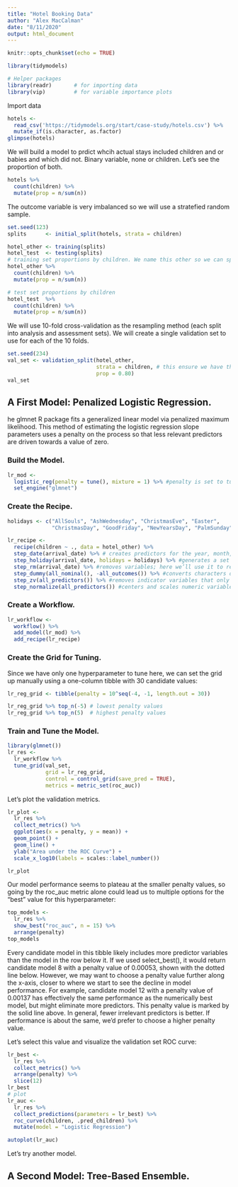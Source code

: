 ```yaml
---
title: "Hotel Booking Data"
author: "Alex MacCalman"
date: "8/11/2020"
output: html_document
---
```


```r
knitr::opts_chunk$set(echo = TRUE)
```

```r
library(tidymodels)  

# Helper packages
library(readr)       # for importing data
library(vip)         # for variable importance plots

```

Import data
```r
hotels <- 
  read_csv('https://tidymodels.org/start/case-study/hotels.csv') %>%
  mutate_if(is.character, as.factor) 
glimpse(hotels)
```

We will build a model to prdict whcih actual stays included children and or babies and which did not. Binary variable, none or children.  Let's see the proportion of both.
```r
hotels %>% 
  count(children) %>% 
  mutate(prop = n/sum(n))

```
The outcome variable is very imbalanced so we will use a stratefied random sample.  
```r
set.seed(123)
splits      <- initial_split(hotels, strata = children)

hotel_other <- training(splits)
hotel_test  <- testing(splits)
# training set proportions by children. We name this other so we can split this for a validation set.
hotel_other %>% 
  count(children) %>% 
  mutate(prop = n/sum(n))

# test set proportions by children
hotel_test  %>% 
  count(children) %>% 
  mutate(prop = n/sum(n))

```

We will use 10-fold cross-validation as the resampling method (each split into analysis and assessment sets).  We will create a single validation set to use for each of the 10 folds.  
```r
set.seed(234)
val_set <- validation_split(hotel_other, 
                            strata = children, # this ensure we have the same amount of outcome categories in each set.  
                            prop = 0.80)
val_set
```
## A First Model: Penalized Logistic Regression.  
he glmnet R package fits a generalized linear model via penalized maximum likelihood. This method of estimating the logistic regression slope parameters uses a penalty on the process so that less relevant predictors are driven towards a value of zero.  

### Build the Model.  
```r
lr_mod <- 
  logistic_reg(penalty = tune(), mixture = 1) %>% #penalty is set to tune to allow us to tune the best setting. 
  set_engine("glmnet")

```
### Create the Recipe.  
```r
holidays <- c("AllSouls", "AshWednesday", "ChristmasEve", "Easter", 
              "ChristmasDay", "GoodFriday", "NewYearsDay", "PalmSunday")

lr_recipe <- 
  recipe(children ~ ., data = hotel_other) %>% 
  step_date(arrival_date) %>% # creates predictors for the year, month, and day of the week.
  step_holiday(arrival_date, holidays = holidays) %>% #generates a set of indicator variables for specific holidays. Although we don’t know where these two hotels are located, we do know that the countries for origin for most stays are based in Europe.
  step_rm(arrival_date) %>% #removes variables; here we’ll use it to remove the original date variable since we no longer want it in the model.
  step_dummy(all_nominal(), -all_outcomes()) %>% #converts characters or factors (i.e., nominal variables) into one or more numeric binary model terms for the levels of the original data.
  step_zv(all_predictors()) %>% #removes indicator variables that only contain a single unique value (e.g. all zeros). This is important because, for penalized models, the predictors should be centered and scaled.
  step_normalize(all_predictors()) #centers and scales numeric variables.

```
### Create a Workflow.  
```r
lr_workflow <- 
  workflow() %>% 
  add_model(lr_mod) %>% 
  add_recipe(lr_recipe)
```
### Create the Grid for Tuning.  
Since we have only one hyperparameter to tune here, we can set the grid up manually using a one-column tibble with 30 candidate values:  
```r
lr_reg_grid <- tibble(penalty = 10^seq(-4, -1, length.out = 30))

lr_reg_grid %>% top_n(-5) # lowest penalty values
lr_reg_grid %>% top_n(5)  # highest penalty values
```
### Train and Tune the Model.  
```r
library(glmnet())
lr_res <- 
  lr_workflow %>% 
  tune_grid(val_set,
            grid = lr_reg_grid,
            control = control_grid(save_pred = TRUE),
            metrics = metric_set(roc_auc))

```
Let's plot the validation metrics.  
```r
lr_plot <- 
  lr_res %>% 
  collect_metrics() %>% 
  ggplot(aes(x = penalty, y = mean)) + 
  geom_point() + 
  geom_line() + 
  ylab("Area under the ROC Curve") +
  scale_x_log10(labels = scales::label_number())

lr_plot 

```
Our model performance seems to plateau at the smaller penalty values, so going by the roc_auc metric alone could lead us to multiple options for the “best” value for this hyperparameter:  
```r
top_models <-
  lr_res %>% 
  show_best("roc_auc", n = 15) %>% 
  arrange(penalty) 
top_models
```
Every candidate model in this tibble likely includes more predictor variables than the model in the row below it. If we used select_best(), it would return candidate model 8 with a penalty value of 0.00053, shown with the dotted line below.  However, we may want to choose a penalty value further along the x-axis, closer to where we start to see the decline in model performance. For example, candidate model 12 with a penalty value of 0.00137 has effectively the same performance as the numerically best model, but might eliminate more predictors. This penalty value is marked by the solid line above. In general, fewer irrelevant predictors is better. If performance is about the same, we’d prefer to choose a higher penalty value.

Let’s select this value and visualize the validation set ROC curve:  
```r
lr_best <- 
  lr_res %>% 
  collect_metrics() %>% 
  arrange(penalty) %>% 
  slice(12)
lr_best
# plot
lr_auc <- 
  lr_res %>% 
  collect_predictions(parameters = lr_best) %>% 
  roc_curve(children, .pred_children) %>% 
  mutate(model = "Logistic Regression")

autoplot(lr_auc)
```
Let's try another model. 

## A Second Model: Tree-Based Ensemble.  


